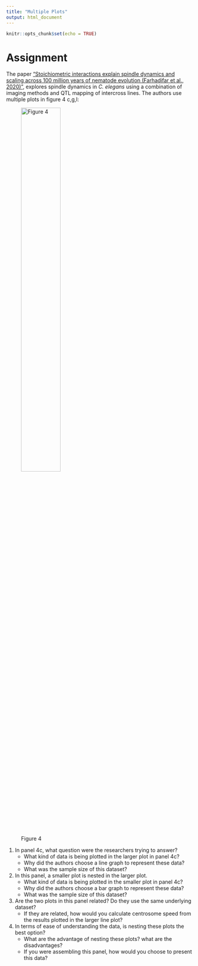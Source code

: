 ```yaml
---
title: "Multiple Plots"
output: html_document
---
```


```r
knitr::opts_chunk$set(echo = TRUE)
```

# Assignment

The paper ["Stoichiometric interactions explain spindle dynamics and scaling across 100 million years of nematode evolution (Farhadifar et al., 2020)"](https://elifesciences.org/articles/55877#content), explores spindle dynamics in *C. elegans* using a combination of imaging methods and QTL mapping of intercross lines.
The authors use multiple plots in figure 4 c,g,l:

![Figure 4](inset_bar_in_line.png){#id .class width=50% height=50%}


1. In panel 4c, what question were the researchers trying to answer?      
    + What kind of data is being plotted in the larger plot in panel 4c?    
    + Why did the authors choose a line graph to represent these data?    
    + What was the sample size of this dataset?    

2. In this panel, a smaller plot is nested in the larger plot.   
    + What kind of data is being plotted in the smaller plot in panel 4c?   
    + Why did the authors choose a bar graph to represent these data?    
    + What was the sample size of this dataset?    

3. Are the two plots in this panel related? Do they use the same underlying dataset?  
    + If they are related, how would you calculate centrosome speed from the results plotted in the larger line plot?  
    
4. In terms of ease of understanding the data, is nesting these plots the best option?  
    + What are the advantage of nesting these plots? what are the disadvantages?
    + If you were assembling this panel, how would you choose to present this data?
    
    
    

